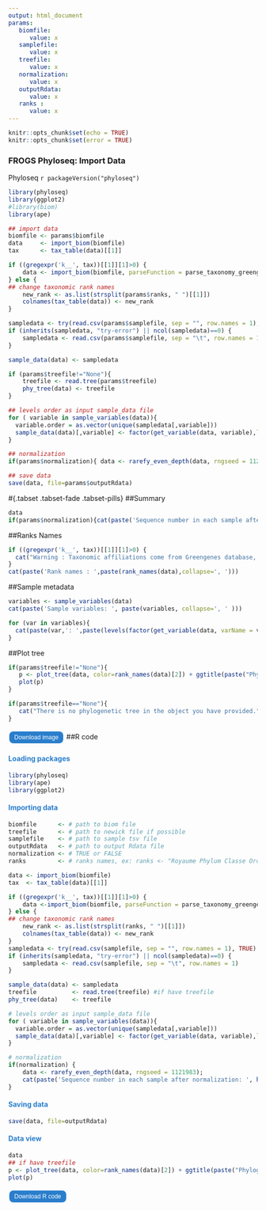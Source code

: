 ```yaml
---
output: html_document
params:
   biomfile: 
      value: x
   samplefile:
      value: x
   treefile:
      value: x
   normalization:
      value: x
   outputRdata:
      value: x
   ranks : 
      value: x
---
```

<meta http-equiv="Content-Type" content="text/html; charset=UTF-8">
<style type="text/css">
.button {
    background-color: #2a7ecc; /* Blue */
    border          : none;
    color           : white;
    padding         : 5px 10px;
    text-align      : center;
    text-decoration : none;
    display         : inline-block;
    font-size       : 12px;
    margin          : 4px 2px;
    cursor          : pointer;
    border-radius   : 8px;
}
h4 { 
    display      : block;
    font-size    : 1em;
    margin-top   : 1.33em;
    margin-bottom: 1.33em;
    margin-left  : 0;
    margin-right : 0;
    font-weight  : bold;
    color        : #2a7ecc;
}
</style>

<script src="https://s3-us-west-2.amazonaws.com/s.cdpn.io/14082/FileSaver.js"></script>

```r
knitr::opts_chunk$set(echo = TRUE)
knitr::opts_chunk$set(error = TRUE)
```
<h3>FROGS Phyloseq: Import Data</h3>

 Phyloseq `r packageVersion("phyloseq")`
 
```r
library(phyloseq)
library(ggplot2)
#library(biom)
library(ape)

## import data
biomfile <- params$biomfile
data     <- import_biom(biomfile)
tax      <- tax_table(data)[[1]]

if ((gregexpr('k__', tax))[[1]][1]>0) { 
    data <- import_biom(biomfile, parseFunction = parse_taxonomy_greengenes)
} else {
## change taxonomic rank names
    new_rank <- as.list(strsplit(params$ranks, " ")[[1]])
    colnames(tax_table(data)) <- new_rank
}

sampledata <- try(read.csv(params$samplefile, sep = "", row.names = 1), TRUE)
if (inherits(sampledata, "try-error") || ncol(sampledata)==0) {
    sampledata <- read.csv(params$samplefile, sep = "\t", row.names = 1)
}

sample_data(data) <- sampledata

if (params$treefile!="None"){
    treefile <- read.tree(params$treefile)
    phy_tree(data) <- treefile
}

## levels order as input sample_data file
for ( variable in sample_variables(data)){
  variable.order = as.vector(unique(sampledata[,variable]))
  sample_data(data)[,variable] <- factor(get_variable(data, variable),levels=variable.order)
}

## normalization
if(params$normalization){ data <- rarefy_even_depth(data, rngseed = 1121983)}

## save data
save(data, file=params$outputRdata)
```

#{.tabset .tabset-fade .tabset-pills}
##Summary
```r
data
if(params$normalization){cat(paste('Sequence number in each sample after normalization: ', head(sample_sums(data))[[1]]))}
```

##Ranks Names
```r
if ((gregexpr('k__', tax))[[1]][1]>0) {
  cat("Warning : Taxonomic affiliations come from Greengenes database, user specified ranks names are ignored.")
}
cat(paste('Rank names : ',paste(rank_names(data),collapse=', ')))
```

##Sample metadata
```r
variables <- sample_variables(data)
cat(paste('Sample variables: ', paste(variables, collapse=', ' )))

for (var in variables){
  cat(paste(var,': ',paste(levels(factor(get_variable(data, varName = var))),collapse=', '), '\n\n'))
}
```

##Plot tree
```r

if(params$treefile!="None"){
   p <- plot_tree(data, color=rank_names(data)[2]) + ggtitle(paste("Phylogenetic tree colored by", rank_names(data)[2])) + theme(plot.title = element_text(hjust = 0.5))
   plot(p)
}

if(params$treefile=="None"){
   cat("There is no phylogenetic tree in the object you have provided.")
}
```
<button id="dwn-plot-tree" class="button">
Download image
</button>


##R code
<h4>Loading packages</h4>
```r
library(phyloseq)
library(ape)
library(ggplot2)
```

<h4>Importing data</h4>
```r
biomfile      <- # path to biom file
treefile      <- # path to newick file if possible
samplefile    <- # path to sample tsv file
outputRdata   <- # path to output Rdata file
normalization <- # TRUE or FALSE
ranks         <- # ranks names, ex: ranks <- "Royaume Phylum Classe Ordre Famille Genre Espece"

data <- import_biom(biomfile)
tax  <- tax_table(data)[[1]]

if ((gregexpr('k__', tax))[[1]][1]>0) { 
    data <-import_biom(biomfile, parseFunction = parse_taxonomy_greengenes)
} else {
## change taxonomic rank names
    new_rank <- as.list(strsplit(ranks, " ")[[1]])
    colnames(tax_table(data)) <- new_rank
}
sampledata <- try(read.csv(samplefile, sep = "", row.names = 1), TRUE)
if (inherits(sampledata, "try-error") || ncol(sampledata)==0) {
    sampledata <- read.csv(samplefile, sep = "\t", row.names = 1)
}

sample_data(data) <- sampledata
treefile          <- read.tree(treefile) #if have treefile
phy_tree(data)    <- treefile

# levels order as input sample_data file
for ( variable in sample_variables(data)){
  variable.order = as.vector(unique(sampledata[,variable]))
  sample_data(data)[,variable] <- factor(get_variable(data, variable),levels=variable.order)
}

# normalization
if(normalization) {
    data <- rarefy_even_depth(data, rngseed = 1121983);
    cat(paste('Sequence number in each sample after normalization: ', head(sample_sums(data))[[1]], "\n"))
}
```

<h4>Saving data</h4>
```r
save(data, file=outputRdata)
```

<h4>Data view</h4>
```r
data
## if have treefile
p <- plot_tree(data, color=rank_names(data)[2]) + ggtitle(paste("Phylogenetic tree colored by", rank_names(data)[2])) + theme(plot.title = element_text(hjust = 0.5))
plot(p)
```
<script>
header('Content-Type: text/html; charset=utf-8');
</script>

<div id="code-r-file" style="display:none;" charset=UTF-8>
library(phyloseq)
&#10;library(ape)
&#10;library(ggplot2)
&#10;
&#10;## import data
&#10;biomfile <- # path to biom file
&#10;treefile <- # path to newick file if possible
&#10;samplefile <- # path to sample tsv file
&#10;outputRdata <- # path to output Rdata file
&#10;normalization <- # TRUE or FALSE
&#10;ranks <- # ranks names, ex: ranks <- \"Royaume Phylum Classe Ordre Famille Genre Espece\"
&#10;
&#10;data <- import_biom(biomfile)
&#10;tax <- tax_table(data)[[1]]
&#10;&#10;if ((gregexpr(\'k__\', tax))[[1]][1]>0) { 
&#10;    data <-import_biom(biomfile, parseFunction = parse_taxonomy_greengenes)
&#10;} else {
&#10;## change taxonomic rank names
&#10;    new_rank <- as.list(strsplit(ranks, \"&#32;\")[[1]])
&#10;    colnames(tax_table(data)) <- new_rank
&#10;}
&#10;sampledata <- try(read.csv(samplefile, sep = \"\", row.names = 1), TRUE)
&#10;if (inherits(sampledata, \"try-error\") || ncol(sampledata)==0) {
&#10;    sampledata <- read.csv(samplefile, sep = \"&#92;t\", row.names = 1)
&#10;}
&#10;sample_data(data) <- sampledata
&#10;
&#10;#if you have treefile
&#10;treefile <- read.tree(treefile)
&#10;phy_tree(data) <- treefile
&#10;
&#10;# levels order as input sample_data file
&#10;for ( variable in sample_variables(data)){
&#10;  variable.order = as.vector(unique(sampledata[,variable]))
&#10;  sample_data(data)[,variable] <- factor(get_variable(data, variable),levels=variable.order)
&#10;}
&#10;
&#10;## normalization
&#10;if(normalization) { 
&#10;data <- rarefy_even_depth(data, rngseed = 1121983);
&#10;cat(paste(\'Sequence number in each sample after normalization: \', head(sample_sums(data))[[1]], \"&#92;n\"))
&#10;}
&#10;
&#10;## save data
&#10;save(data, file=outputRdata)
&#10;
&#10;## data view
&#10;data
&#10;#if have treefile
&#10;p <- plot_tree(data, color=rank_names(data)[2]) + ggtitle(paste(\"Phylogenetic tree colored by\", rank_names(data)[2])) + theme(plot.title = element_text(hjust = 0.5))
&#10;plot(p)
</div>

<script>
  function download(){
    var text = document.getElementById("code-r-file").textContent;
    var blob = new Blob([text],{type:"text/plain;charset=utf-8"});
    saveAs(blob,"import_data_code.R");
   }
</script>
<input type="button" value="Download R code" class="button" onclick="download();"/>


<script>
function download1(filename, mysrc) {
var element = document.createElement('a');
    element.setAttribute('href', mysrc);
    element.setAttribute('download', filename);
    element.style.display = 'none';
    document.body.appendChild(element);
    element.click();
    document.body.removeChild(element);
}
document.getElementById("dwn-plot-tree").addEventListener("click", function(){
var div = document.getElementById('plot-tree');
var myimg = div.getElementsByTagName('img')[0];
var mysrc = myimg.src;
var filename = "tree_plot.png";
download1(filename, mysrc);
}, false);
</script>
